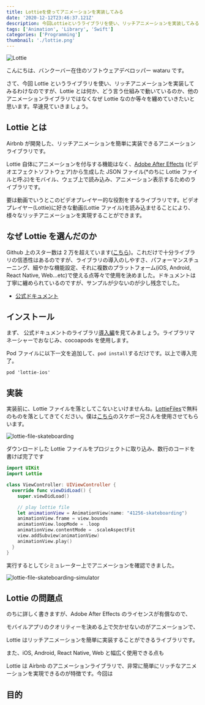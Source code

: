 ```yaml
---
title: Lottieを使ってアニメーションを実装してみる
date: '2020-12-12T23:46:37.121Z'
description: 今回Lottieというライブラリを使い、リッチアニメーションを実装してみるわけなのですが、Lottieとは何か、どう言う仕組みで動いているのか、他のアニメーションライブラリではなくなぜLottieなのか等々を纏めていきたいと思います。早速見ていきましょう。
tags: ['Animation', 'Library', 'Swift']
categories: ['Programming']
thumbnail: './lottie.png'
---
```


![Lottie](./lottie.png "Lottie")

こんにちは、バンクーバー在住のソフトウェアデベロッパー wataru です。

さて、今回 Lottie というライブラリを使い、リッチアニメーションを実装してみるわけなのですが、Lottie とは何か、どう言う仕組みで動いているのか、他のアニメーションライブラリではなくなぜ Lottie なのか等々を纏めていきたいと思います。早速見ていきましょう。

## Lottie とは

Airbnb が開発した、リッチアニメーションを簡単に実装できるアニメーションライブラリです。

Lottie 自体にアニメーションを付与する機能はなく、[Adobe After Effects](https://www.adobe.com/products/aftereffects.html) (ビデオエフェクトソフトウェア)から生成した JSON ファイル(\*のちに Lottie ファイルと呼ぶ)をモバイル、ウェブ上で読み込み、アニメーション表示するためのライブラリです。

要は動画でいうとこのビデオプレイヤー的な役割をするライブラリです。ビデオプレイヤー(Lottie)に好きな動画(Lottie ファイル)を読み込ませることにより、様々なリッチアニメーションを実現することができます。

## なぜ Lottie を選んだのか

Github 上のスター数は 2 万を超えています([こちら](https://github.com/airbnb/lottie-ios))。これだけで十分ライブラリの信憑性はあるのですが、ライブラリの導入のしやすさ、パフォーマンスチューニング、細やかな機能設定、それに複数のプラットフォーム(iOS, Android, React Native, Web...etc)で使える点等々で使用を決めました。ドキュメントは丁寧に纏められているのですが、サンプルが少ないのが少し残念でした。

- [公式ドキュメント](http://airbnb.io/lottie/#/ios)

## インストール

まず、
公式ドキュメントのライブラリ[導入編](http://airbnb.io/lottie/#/ios?id=installing-lottie)を見てみましょう。ライブラリマネーシャーでおなじみ、cocoapods を使用します。

Pod ファイルに以下一文を追加して、`pod install`するだけです。以上で導入完了。

```
pod 'lottie-ios'
```

## 実装

実装前に、Lottie ファイルを落としてこないといけませんね。[LottieFiles](https://lottiefiles.com/)で無料のものを落としてきてください。僕は[こちら](https://lottiefiles.com/41256-skateboarding)のスケボー兄さんを使用させてもらいます。

![lottie-file-skateboarding](./lottie-file-skateboarding.gif "Lottie-file-skateboarding")

ダウンロードした Lottie ファイルをプロジェクトに取り込み、数行のコードを書けば完了です

```swift
import UIKit
import Lottie

class ViewController: UIViewController {
  override func viewDidLoad() {
    super.viewDidLoad()

    // play lottie file
    let animationView = AnimationView(name: "41256-skateboarding")
    animationView.frame = view.bounds
    animationView.loopMode = .loop
    animationView.contentMode = .scaleAspectFit
    view.addSubview(animationView)
    animationView.play()
  }
}
```

実行するとしてシミュレーター上でアニメーションを確認できました。

![lottie-file-skateboarding-simulator](./lottie-ios-simulator.gif "lottie-file-skateboarding-simulator")

## Lottie の問題点

のちに詳しく書きますが、Adobe After Effects のライセンスが有償なので、

モバイルアプリのクオリティーを決める上で欠かせないのがアニメーションで、

Lottie はリッチアニメーションを簡単に実装することができるライブラリです。

また、iOS, Android, React Native, Web と幅広く使用できる点も

Lottie は Airbnb のアニメーションライブラリで、非常に簡単にリッチなアニメーションを実現できるのが特徴です。今回は

## 目的
